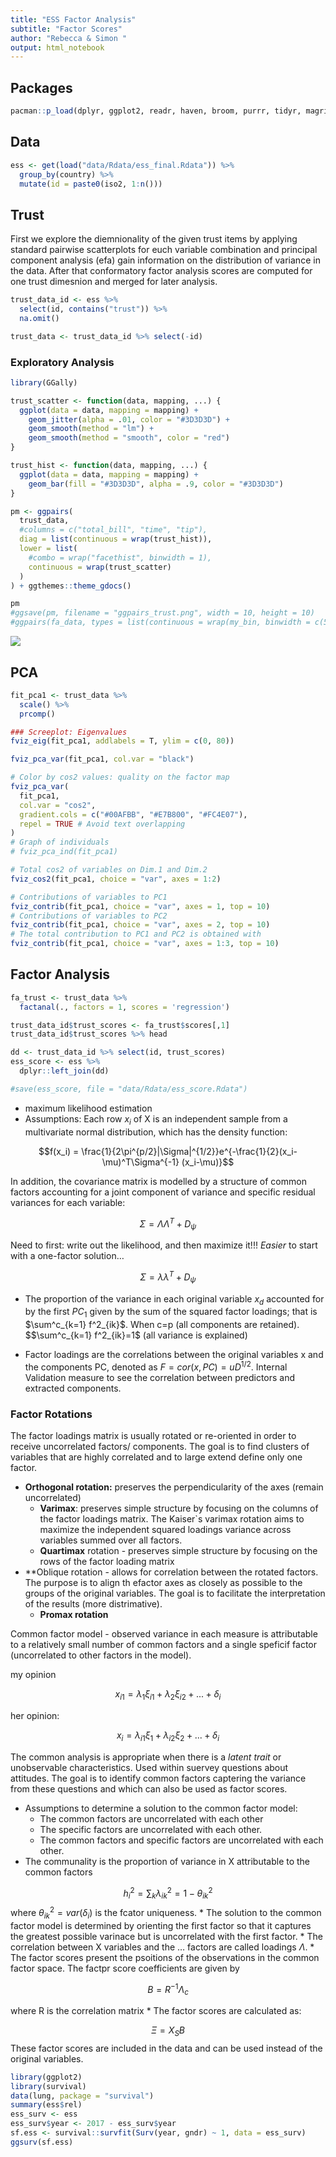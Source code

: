 ```yaml
---
title: "ESS Factor Analysis"
subtitle: "Factor Scores"
author: "Rebecca & Simon "
output: html_notebook
---
```


## Packages

```r
pacman::p_load(dplyr, ggplot2, readr, haven, broom, purrr, tidyr, magrittr, labelled, sjPlot, viridis, forcats, ggthemes, cluster, factoextra, fpc)
```

## Data

```r
ess <- get(load("data/Rdata/ess_final.Rdata")) %>%
  group_by(country) %>%
  mutate(id = paste0(iso2, 1:n()))
```


## Trust 

First we explore the diemnionality of the given trust items by applying standard pairwise scatterplots for euch variable combination and principal component analysis (efa) gain information on the distribution of variance in the data. After that conformatory factor analysis scores are computed for one trust dimesnion and merged for later analysis.


```r
trust_data_id <- ess %>%
  select(id, contains("trust")) %>%
  na.omit() 

trust_data <- trust_data_id %>% select(-id)
```

### Exploratory Analysis

```r
library(GGally)

trust_scatter <- function(data, mapping, ...) {
  ggplot(data = data, mapping = mapping) +
    geom_jitter(alpha = .01, color = "#3D3D3D") + 
    geom_smooth(method = "lm") +
    geom_smooth(method = "smooth", color = "red")
}

trust_hist <- function(data, mapping, ...) {
  ggplot(data = data, mapping = mapping) +
    geom_bar(fill = "#3D3D3D", alpha = .9, color = "#3D3D3D")
}

pm <- ggpairs(
  trust_data, 
  #columns = c("total_bill", "time", "tip"),
  diag = list(continuous = wrap(trust_hist)),
  lower = list(
    #combo = wrap("facethist", binwidth = 1),
    continuous = wrap(trust_scatter)
  )
) + ggthemes::theme_gdocs()

pm
#ggsave(pm, filename = "ggpairs_trust.png", width = 10, height = 10)
#ggpairs(fa_data, types = list(continuous = wrap(my_bin, binwidth = c(5, 0.5), high = "red")))
```

![](ggpairs_trust.png)


## PCA 

```r
fit_pca1 <- trust_data %>%
  scale() %>%
  prcomp()
```

```r
### Screeplot: Eigenvalues
fviz_eig(fit_pca1, addlabels = T, ylim = c(0, 80))

fviz_pca_var(fit_pca1, col.var = "black")

# Color by cos2 values: quality on the factor map
fviz_pca_var(
  fit_pca1, 
  col.var = "cos2",
  gradient.cols = c("#00AFBB", "#E7B800", "#FC4E07"), 
  repel = TRUE # Avoid text overlapping
)
# Graph of individuals
# fviz_pca_ind(fit_pca1)

# Total cos2 of variables on Dim.1 and Dim.2
fviz_cos2(fit_pca1, choice = "var", axes = 1:2)

# Contributions of variables to PC1
fviz_contrib(fit_pca1, choice = "var", axes = 1, top = 10)
# Contributions of variables to PC2
fviz_contrib(fit_pca1, choice = "var", axes = 2, top = 10)
# The total contribution to PC1 and PC2 is obtained with
fviz_contrib(fit_pca1, choice = "var", axes = 1:3, top = 10)
```



## Factor Analysis

```r
fa_trust <- trust_data %>%
  factanal(., factors = 1, scores = 'regression')

trust_data_id$trust_scores <- fa_trust$scores[,1]
trust_data_id$trust_scores %>% head
```


```r
dd <- trust_data_id %>% select(id, trust_scores)
ess_score <- ess %>%
  dplyr::left_join(dd)

#save(ess_score, file = "data/Rdata/ess_score.Rdata")
```




* maximum likelihood estimation
* Assumptions: Each row $x_i$ of X is an independent sample from a
multivariate normal distribution, which has the density function:

$$f(x_i) = \frac{1}{2\pi^{p/2}|\Sigma|^{1/2}}e^{-\frac{1}{2}(x_i-\mu)^T\Sigma^{-1} (x_i-\mu)}$$

In addition, the covariance matrix is modelled by a structure of common factors accounting for a joint component of variance and specific residual variances for each variable:

$$\Sigma = \Lambda\Lambda^T + D_\psi$$

Need to first: write out the likelihood, and then maximize it!!!
*Easier* to start with a one-factor solution...

$$\Sigma = \lambda\lambda^T + D_\psi$$

* The proportion of the variance in each original variable $x_d$ accounted for by the first $PC_1$ given by the sum of the squared factor loadings; that is $\sum^c_{k=1} f^2_{ik}$. When c=p (all components are retained). $$\sum^c_{k=1} f^2_{ik}=1$ (all variance is explained)

* Factor loadings are the correlations between the original variables x and the components PC, denoted as $F = cor(x, PC) = uD^{1/2}$. Internal Validation measure to see the correlation between predictors and extracted components.


### Factor Rotations

The factor loadings matrix is usually rotated or re-oriented in order to receive uncorrelated factors/ components. The goal is to find clusters of variables that are highly correlated and to large extend define only one factor. 

* **Orthogonal rotation:** preserves the perpendicularity of the axes (remain uncorrelated)
    + **Varimax**: preserves simple structure by focusing on the columns of the factor loadings matrix. The Kaiser`s varimax rotation aims to maximize the independent squared loadings variance across variables summed over all factors.
    + **Quartimax** rotation - preserves simple structure by focusing on the rows of the factor loading matrix
* **Oblique rotation - allows for correlation between the rotated factors. The purpose is to align th efactor axes as closely as possible to the groups of the original variables. The goal is to facilitate the interpretation of the results (more distrimative).
  * **Promax rotation**


Common factor model - observed variance in each measure is attributable to a relatively small number of common factors and a single speficif factor (uncorrelated to other factors in the model). 

my opinion 

$$x_{i1} = \lambda_1\xi_{i1} + \lambda_2\xi_{i2} + ... + \delta_i  $$

her opinion:

$$x_{i} = \lambda_{i1}\xi_1 + \lambda_{i2}\xi_2 + ... + \delta_i  $$


The common analysis is appropriate when there is a *latent trait* or unobservable characteristics. Used within suervey questions about attitudes. The goal is to identify common factors captering the variance from these questions and which can also be used as factor scores.

* Assumptions to determine a solution to the common factor model:
    + The common factors are uncorrelated with each other
    + The specific factors are uncorrelated with each other.
    + The common factors and specific factors are uncorrelated with each other. 
    
* The communality is the proportion of variance in X attributable to the common factors

$$h_i^2 = \sum_k \lambda^2_{ik} = 1- \theta_{ik}^2$$
where $\theta_{ik}^2 = var(\delta_i)$ is the fcator uniqueness. 
* The solution to the common factor model is determined by orienting the first factor so that it captures the greatest possible varinace but is uncorrelated with the first factor.
* The correlation between X variables and the ... factors are called loadings $\Lambda$.
* The factor scores present the psoitions of the observations in the common factor space. The factpr score coefficients are given by 

$$B = R^{-1}\Lambda_c$$

where R is the correlation matrix
* The factor scores are calculated as:

$$\Xi = X_SB$$
These factor scores are included in the data and can be used instead of the original variables. 




```r
library(ggplot2)
library(survival)
data(lung, package = "survival")
summary(ess$rel)
ess_surv <- ess
ess_surv$year <- 2017 - ess_surv$year 
sf.ess <- survival::survfit(Surv(year, gndr) ~ 1, data = ess_surv)
ggsurv(sf.ess)
```

